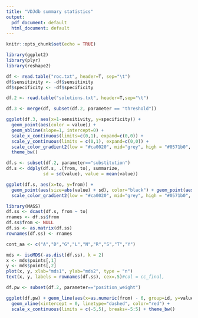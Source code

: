 ```yaml
---
title: "VDJdb summary statistics"
output:
  pdf_document: default
  html_document: default
---
```


```r
knitr::opts_chunk$set(echo = TRUE)
```

```r
library(ggplot2)
library(plyr)
library(reshape2)

df <- read.table("roc.txt", header=T, sep="\t")
df$sensitivity <- -df$sensitivity
df$specificity <- -df$specificity

df.2 <- read.table("solutions.txt", header=T,sep="\t")

df.3 <- merge(df, subset(df.2, parameter == "threshold"))

ggplot(df.3, aes(x=1-sensitivity, y=specificity)) + 
  geom_point(aes(color = value)) + 
  geom_abline(slope=1, intercept=0) + 
  scale_x_continuous(limits=c(0,1), expand=c(0,0)) + 
  scale_y_continuous(limits = c(0,1), expand=c(0,0)) +
  scale_color_gradient2(low = "#ca0020", mid="grey", high = "#0571b0", midpoint = 0) +
  theme_bw()
```

```r
df.s <- subset(df.2, parameter=="substitution")
df.s <- ddply(df.s, .(from, to), summarize,
              sd = sd(value), value = mean(value))

ggplot(df.s, aes(x=to, y=from)) + 
  geom_point(aes(size=abs(value) + sd), color="black") + geom_point(aes(color=value, size=abs(value))) +
  scale_color_gradient2(low = "#ca0020", mid="grey", high = "#0571b0", midpoint = 0) + theme_bw()
```

```r
library(MASS)
df.ss <- dcast(df.s, from ~ to)
rnames <- df.ss$from
df.ss$from <- NULL
df.ss <- as.matrix(df.ss)
rownames(df.ss) <- rnames

cont_aa <- c("A","D","G","L","N","R","S","T","Y")

mds <- isoMDS(-as.dist(df.ss), k = 2)
x <- mds$points[,1]
y <- mds$points[,2]
plot(x, y, xlab="mds1", ylab="mds2", type = "n")
text(x, y, labels = rownames(df.ss), cex=.5)#col = cc_final, 
```

```r
df.pw <- subset(df.2, parameter=="position_weight")

ggplot(df.pw) + geom_line(aes(x=as.numeric(from) - 6, group=id, y=value), color="blue", alpha=0.3) + 
  geom_vline(xintercept = 0, linetype="dashed", color="red") +
  scale_x_continuous(limits = c(-5,5), breaks=-5:5) + theme_bw()
```